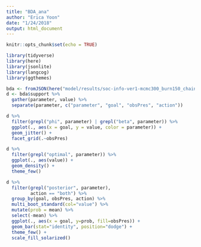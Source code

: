 ```yaml
---
title: "BDA_ana"
author: "Erica Yoon"
date: "1/24/2018"
output: html_document
---
```


```r
knitr::opts_chunk$set(echo = TRUE)

library(tidyverse)
library(here)
library(jsonlite)
library(langcog)
library(ggthemes)
```

```r
bda <- fromJSON(here("model/results/soc-info-ver1-mcmc300_burn150_chainwebppl-json.json"), flatten = TRUE, simplifyDataFrame = TRUE)
d <- bda$support %>%
  gather(parameter, value) %>%
  separate(parameter, c("parameter", "goal", "obsPres", "action"))
```

```r
d %>%
  filter(grepl("phi", parameter) | grepl("beta", parameter)) %>%
  ggplot(., aes(x = goal, y = value, color = parameter)) +
  geom_jitter() +
  facet_grid(.~obsPres)

```

```r
d %>%
  filter(grepl("optimal", parameter)) %>%
  ggplot(., aes(value)) +
  geom_density() +
  theme_few()
```

```r
d %>% 
  filter(grepl("posterior", parameter),
         action == "both") %>%
  group_by(goal, obsPres, action) %>%
  multi_boot_standard(col="value") %>%
  mutate(prob = mean) %>%
  select(-mean) %>%
  ggplot(., aes(x = goal, y=prob, fill=obsPres)) +
  geom_bar(stat="identity", position="dodge") +
  theme_few() +
  scale_fill_solarized()
```